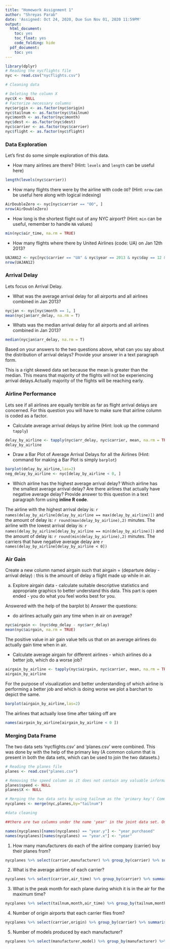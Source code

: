 ```yaml
---
title: "Homework Assignment 1"
author: "Shreyas Parab"
date: 'Assigned: Oct 24, 2020, Due Sun Nov 01, 2020 11:59PM'
output:
  html_document:
    toc: yes
    toc_float: yes
    code_folding: hide
  pdf_document:
    toc: yes
---
```

```r
library(dplyr)
# Reading the nycflights file
nyc <- read.csv("nycflights.csv")
```

```r
# Cleaning data

# Deleting the column X
nyc$X <- NULL
# Factorize necessary columns
nyc$origin <- as.factor(nyc$origin)
nyc$tailnum <- as.factor(nyc$tailnum)
nyc$month <- as.factor(nyc$month)
nyc$dest <- as.factor(nyc$dest)
nyc$carrier <- as.factor(nyc$carrier)
nyc$flight <- as.factor(nyc$flight)
```




### Data Exploration

Let's first do some simple exploration of this data. 

- How many airlines are there? (Hint: `levels` and `length` can be useful here)
```r
length(levels(nyc$carrier))
```

- How many flights there were by the airline with code `OO`? (Hint: `nrow` can be useful here along with logical indexing)
```r
AirDoubleZero <- nyc[nyc$carrier == "OO", ]
nrow(AirDoubleZero)
```


- How long is the shortest flight out of any NYC airport? (Hint: `min` can be useful, remember to handle `NA` values)
```r
min(nyc$air_time, na.rm = TRUE)
```


- How many flights where there by United Airlines (code: UA) on Jan 12th 2013?
```r
UAJAN12 <- nyc[nyc$carrier == "UA" & nyc$year == 2013 & nyc$day == 12 & nyc$month == 1, ]
nrow(UAJAN12)
```


### Arrival Delay

Lets focus on Arrival Delay.

- What was the average arrival delay for all airports and all airlines combined in Jan 2013? 
```r
nycjan <- nyc[nyc$month == 1, ]
mean(nycjan$arr_delay, na.rm = T)
```


- Whats was the median arrival delay for all airports and all airlines combined in Jan 2013?
```r
median(nycjan$arr_delay, na.rm = T)
```

Based on your answers to the two questions above, what can you say about the distribution of arrival delays? Provide your answer in a text paragraph form.

This is a right skewed data set because the mean is greater than the median. This means that majority of the flights will not be experiencing arrival delays.Actually majority of the flights will be reaching early.


### Airline Performance

Lets see if all airlines are equally terrible as far as flight arrival delays are concerned. For this question you will have to make sure that airline column is coded as a factor.

- Calculate average arrival delays by airline (Hint: look up the command `tapply`)
```r
delay_by_airline <- tapply(nyc$arr_delay, nyc$carrier, mean, na.rm = TRUE)
delay_by_airline
```


- Draw a Bar Plot of Average Arrival Delays for all the Airlines (Hint: command for making a Bar Plot is simply `barplot`)
```r
barplot(delay_by_airline,las=2)
neg_delay_by_airline <- nyc[delay_by_airline < 0, ]
```

- Which airline has the highest average arrival delay? Which airline has the smallest average arrival delay? Are there airlines that actually have negative average delay? Provide answer to this question in a text paragraph form using **inline R code**.

The airline with the highest arrival delay is: `r names(delay_by_airline[delay_by_airline == max(delay_by_airline)])` and the amount of delay is: `r round(max(delay_by_airline),2)` minutes.
The airline with the lowest arrival delay is: `r names(delay_by_airline[delay_by_airline == min(delay_by_airline)])` and the amount of delay is: `r round(min(delay_by_airline),2)` minutes.
The carriers that have negative average delay are `r names(delay_by_airline[delay_by_airline < 0])`

### Air Gain

Create a new column named airgain such that airgain = (departure delay - arrival delay) : this is the amount of delay a flight made up while in air.

a) Explore airgain data - calculate suitable descriptive statistics and appropriate graphics to better understand this data. This part is open ended - you do what you feel works best for you.

Answered with the help of the barplot
b) Answer the questions:

  - do airlines actually gain any time when in air on average?
```r
nyc$airgain <- (nyc$dep_delay - nyc$arr_delay)
mean(nyc$airgain, na.rm = TRUE)
```
The positive value in air gain value tells us that on an average airlines do actually gain time when in air.

  - Calculate average airgain for different airlines - which airlines do a better job, which do a worse job? 
```r
airgain_by_airline <- tapply(nyc$airgain, nyc$carrier, mean, na.rm = TRUE)
airgain_by_airline
```

For the purpose of visualization and better understanding of which airline is performing a better job and which is doing worse we plot a barchart to depict the same.
```r
barplot(airgain_by_airline,las=2)
```

The airlines that actually lose time after taking off are 
```r
names(airgain_by_airline[airgain_by_airline < 0 ])
```

### Merging Data Frame

The two data sets 'nycflights.csv' and 'planes.csv' were combined. This was done by with the help of the primary key (A common column that is present in both the data sets, which can be used to join the two datasets.)
```r
# Reading the planes file
planes <- read.csv("planes.csv")

# Removing the speed column as it does not contain any valuable information
planes$speed <- NULL
planes$X <- NULL

# Merging the two data sets by using tailnum as the 'primary key'( Common column between the two datasets). 
nycplanes <- merge(nyc,planes,by="tailnum")

#data cleaning

##there are two columns under the name 'year' in the joint data set. One of which is the year of purchase of the plane and the other is the year related to the date of the flight.

names(nycplanes)[names(nycplanes) == "year.y"] <- "year_purchased"
names(nycplanes)[names(nycplanes) == "year.x"] <- "year"

```

1) How many manufacturers do each of the airline company (carrier) buy their planes from?
```r
nycplanes %>% select(carrier,manufacturer) %>% group_by(carrier) %>% summarise(manu_count = n_distinct(manufacturer))
```


2) What is the average airtime of each carrier?
```r
nycplanes %>% select(carrier,air_time) %>% group_by(carrier) %>% summarise(avg_air_time = mean(air_time,na.rm = TRUE))
```


3) What is the peak month for each plane during which it is in the air for the maximum time?
```r
nycplanes %>% select(tailnum,month,air_time) %>% group_by(tailnum,month) %>% summarise(total_mon_airtime = sum(air_time, na.rm = TRUE)) %>% group_by(tailnum) %>% filter(total_mon_airtime == max(total_mon_airtime)) %>% head(5)

```


4) Number of origin airports that each carrier flies from?
```r
nycplanes %>% select(carrier,origin) %>% group_by(carrier) %>% summarise(origin_count = n_distinct(origin)) %>% head(10)
```

5) Number of models produced by each manufacturer?
```r
nycplanes %>% select(manufacturer,model) %>% group_by(manufacturer) %>% summarise(model_count = n_distinct(model)) %>% head(10)
```







